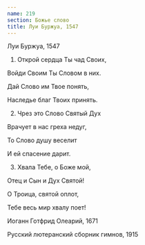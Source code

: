 ```yaml
---
name: 219
section: Божье слово
title: Луи Буржуа, 1547
---
```

Луи Буржуа, 1547


1. Открой сердца Ты чад Своих,

Войди Своим Ты Словом в них.

Дай Слово им Твое понять,

Наследье благ Твоих принять.


2. Чрез это Слово Святый Дух

Врачует в нас греха недуг,

То Слово душу веселит

И ей спасение дарит.


3. Хвала Тебе, о Боже мой,

Отец и Сын и Дух Святой!

О Троица, святой оплот,

Тебе весь мир хвалу поет!


Иоганн Готфрид Олеарий, 1671

Русский лютеранский сборник гимнов, 1915